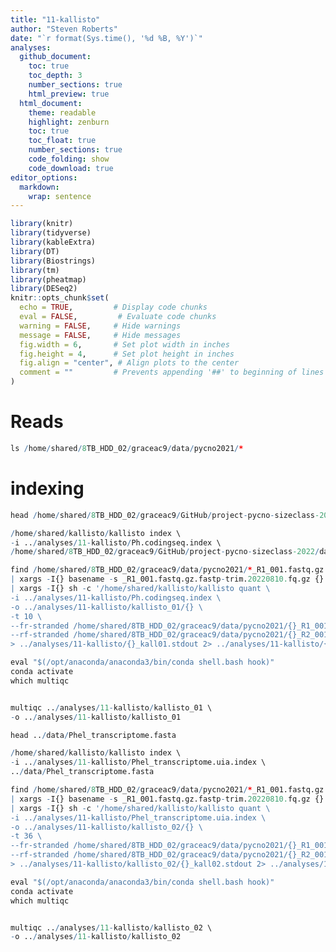 ```yaml
---
title: "11-kallisto"
author: "Steven Roberts"
date: "`r format(Sys.time(), '%d %B, %Y')`"  
analyses: 
  github_document:
    toc: true
    toc_depth: 3
    number_sections: true
    html_preview: true
  html_document:
    theme: readable
    highlight: zenburn
    toc: true
    toc_float: true
    number_sections: true
    code_folding: show
    code_download: true
editor_options: 
  markdown: 
    wrap: sentence
---
```


```r
library(knitr)
library(tidyverse)
library(kableExtra)
library(DT)
library(Biostrings)
library(tm)
library(pheatmap)
library(DESeq2)
knitr::opts_chunk$set(
  echo = TRUE,         # Display code chunks
  eval = FALSE,         # Evaluate code chunks
  warning = FALSE,     # Hide warnings
  message = FALSE,     # Hide messages
  fig.width = 6,       # Set plot width in inches
  fig.height = 4,      # Set plot height in inches
  fig.align = "center", # Align plots to the center
  comment = ""         # Prevents appending '##' to beginning of lines in code analyses
)
```

# Reads 

```r
ls /home/shared/8TB_HDD_02/graceac9/data/pycno2021/*
```

# indexing



```r
head /home/shared/8TB_HDD_02/graceac9/GitHub/project-pycno-sizeclass-2022/data/augustus.hints.codingseq
```


```r
/home/shared/kallisto/kallisto index \
-i ../analyses/11-kallisto/Ph.codingseq.index \
/home/shared/8TB_HDD_02/graceac9/GitHub/project-pycno-sizeclass-2022/data/augustus.hints.codingseq
```



```r
find /home/shared/8TB_HDD_02/graceac9/data/pycno2021/*_R1_001.fastq.gz.fastp-trim.20220810.fq.gz \
| xargs -I{} basename -s _R1_001.fastq.gz.fastp-trim.20220810.fq.gz {} \
| xargs -I{} sh -c '/home/shared/kallisto/kallisto quant \
-i ../analyses/11-kallisto/Ph.codingseq.index \
-o ../analyses/11-kallisto/kallisto_01/{} \
-t 10 \
--fr-stranded /home/shared/8TB_HDD_02/graceac9/data/pycno2021/{}_R1_001.fastq.gz.fastp-trim.20220810.fq.gz \
--rf-stranded /home/shared/8TB_HDD_02/graceac9/data/pycno2021/{}_R2_001.fastq.gz.fastp-trim.20220810.fq.gz \
> ../analyses/11-kallisto/{}_kall01.stdout 2> ../analyses/11-kallisto/{}_kall01.stderr'
```



```r
eval "$(/opt/anaconda/anaconda3/bin/conda shell.bash hook)"
conda activate
which multiqc


multiqc ../analyses/11-kallisto/kallisto_01 \
-o ../analyses/11-kallisto/kallisto_01
```

```r
head ../data/Phel_transcriptome.fasta
```

```r
/home/shared/kallisto/kallisto index \
-i ../analyses/11-kallisto/Phel_transcriptome.uia.index \
../data/Phel_transcriptome.fasta
```


```r
find /home/shared/8TB_HDD_02/graceac9/data/pycno2021/*_R1_001.fastq.gz.fastp-trim.20220810.fq.gz \
| xargs -I{} basename -s _R1_001.fastq.gz.fastp-trim.20220810.fq.gz {} \
| xargs -I{} sh -c '/home/shared/kallisto/kallisto quant \
-i ../analyses/11-kallisto/Phel_transcriptome.uia.index \
-o ../analyses/11-kallisto/kallisto_02/{} \
-t 36 \
--fr-stranded /home/shared/8TB_HDD_02/graceac9/data/pycno2021/{}_R1_001.fastq.gz.fastp-trim.20220810.fq.gz \
--rf-stranded /home/shared/8TB_HDD_02/graceac9/data/pycno2021/{}_R2_001.fastq.gz.fastp-trim.20220810.fq.gz \
> ../analyses/11-kallisto/kallisto_02/{}_kall02.stdout 2> ../analyses/11-kallisto/kallisto_02/{}_kall02.stderr'
```


```r
eval "$(/opt/anaconda/anaconda3/bin/conda shell.bash hook)"
conda activate
which multiqc


multiqc ../analyses/11-kallisto/kallisto_02 \
-o ../analyses/11-kallisto/kallisto_02
```